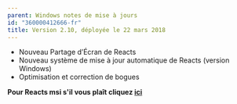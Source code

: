 ```yaml
---
parent: Windows notes de mise à jours
id: "360000412666-fr"
title: Version 2.10, déployée le 22 mars 2018
---
```

*   Nouveau Partage d’Écran de Reacts
*   Nouveau système de mise à jour automatique de Reacts (version Windows)
*   Optimisation et correction de bogues

**Pour Reacts msi s'il vous plaît cliquez [ici](https://reacts.com/install/2.10.1.5/Reacts.msi)**
